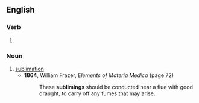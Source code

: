 ==English==

===Verb===
{{head|en|verb form}}

# {{present participle of|en|sublime|nocat=1}}

===Noun===
{{en-noun}}

# [[sublimation]]
#* '''1864''', William Frazer, ''Elements of Materia Medica'' (page 72)
#*: These '''sublimings''' should be conducted near a flue with good draught, to carry off any fumes that may arise.